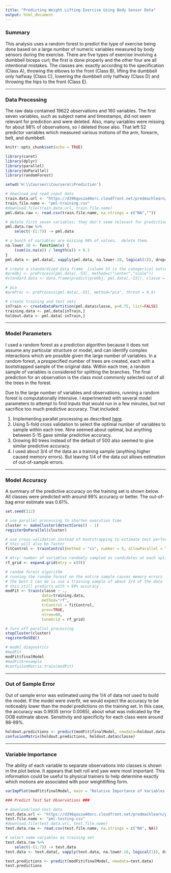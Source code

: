 ```yaml
---
title: "Predicting Weight Lifting Exercise Using Body Sensor Data"
output: html_document
---
```


### Summary

This analysis uses a random forest to predict the type of exercise being done based on a large number of numeric variables measured by body sensors during the exercise.  There are five types of exercise involving a dumbbell biceps curl; the first is done properly and the other four are all intentional mistakes.  The classes are: exactly according to the specification (Class A), throwing the elbows to the front (Class B), lifting the dumbbell only halfway (Class C), lowering the dumbbell only halfway (Class D) and throwing the hips to the front (Class E).  

***

### Data Processing

The raw data contained 19622 observations and 160 variables.  The first seven variables, such as subject name and timestamps, did not seem relevant for prediction and were deleted.  Also, many variables were missing for about 98% of observations, so I deleted those also.  That left 52 predictor variables which measured various motions of the arm, forearm, belt, and dumbbell.  

```r
knitr::opts_chunk$set(echo = TRUE)

library(caret)
library(dplyr)
library(parallel)
library(doParallel)
library(randomForest)

setwd('H:\\Courses\\Coursera\\Prediction')

# download and read input data
train.data.url <- "https://d396qusza40orc.cloudfront.net/predmachlearn/pml-training.csv"
train.file.name <- "pml-training.csv"
#download.file(train.data.url, train.file.name)
pml.data.raw <- read.csv(train.file.name, na.strings = c("NA",""))

# delete first seven variables; they don't seem relevant for prediction
pml.data.raw %>%
    select(-(1:7)) -> pml.data

# a bunch of variables are missing 98% of values.  delete them.
na.lower.10 <- function(x) {
    (sum(is.na(x)) / length(x)) < 0.1
}
pml.data <- pml.data[, vapply(pml.data, na.lower.10, logical(1)), drop=F]

# create a standardized data frame  [column 53 is the categorical outcome variable]
#preObj <- preProcess(pml.data[,-53], method=c("center","scale"))
#standard.data <- data.frame(predict(preObj, pml.data[,-53]), classe = pml.data[,53])

# pca
#preProc <- preProcess(pml.data[,-53], method="pca", thresh = 0.9)

# create training and test sets
inTrain <- createDataPartition(pml.data$classe, p=0.75, list=FALSE)
training.data <- pml.data[inTrain,]
holdout.data <- pml.data[-inTrain,]
```

***

### Model Parameters

I used a random forest as a prediction algorithm because it does not assume any particular structure or model, and can identify complex interactions which are possible given the large number of variables.  In a random forest, a prespecified number of trees are created, each with a bootstrapped sample of the original data.  Within each tree, a random sample of variables is considered for splitting the branches.  The final prediction for an observation is the class most commonly selected out of all the trees in the forest.  

Due to the large number of variables and observations, running a random forest is computationally intensive.  I experimented with several model parameters to attempt to find inputs that would run in a few minutes, but not sacrifice too much predictive accuracy.  That included:  

1. Implementing parallel processing as described [here](https://github.com/lgreski/datasciencectacontent/blob/master/markdown/pml-randomForestPerformance.md).  
2. Using 5-fold cross validation to select the optimal number of variables to sample within each tree.  Nine seemed about optimal, but anything between 5-15 gave similar predictive accuracy.  
3. Growing 80 trees instead of the default of 500 also seemed to give similar predictive accuracy.  
4. I used about 3/4 of the data as a training sample (anything higher caused memory errors).  But leaving 1/4 of the data out allows estimation of out-of-sample errors.  

***

### Model Accuracy

A summary of the predictive accuracy on the training set is shown below.  All classes were predicted with around 99% accuracy or better.  The out-of-bag error estimate was 0.61%.  

```r

set.seed(312)

# use parallel processing to shorten execution time
cluster <- makeCluster(detectCores() - 1)
registerDoParallel(cluster)

# use cross-validation instead of bootstrapping to estimate test performance accuracy
# this will also be faster
fitControl <- trainControl(method = "cv", number = 5, allowParallel = TRUE)

# mtry: number of variables randomly sampled as candidates at each split
rf_grid <- expand.grid(mtry = c(9))

# random forest algorithm
# running the random forest on the entire sample causes memory errors
# the best I can do is use a training sample of about 3/4 of the data
# this still predicts with > 99% accuracy
modFit <- train(classe ~ ., 
                data=training.data, 
                method="rf", 
                trControl = fitControl, 
                prox=TRUE, 
                ntree=80, 
                tuneGrid = rf_grid)

# turn off parallel processing
stopCluster(cluster)
registerDoSEQ()

# model diagnostics
#modFit
modFit$finalModel
#modFit$resample
#confusionMatrix.train(modFit)

```

***

### Out of Sample Error

Out of sample error was estimated using the 1/4 of data not used to build the model.  If the model were overfit, we would expect the accuracy to be noticeably lower than the model predictions on the training set.  In this case, the accuracy was 0.9935 (error 0.0065), about what was indicated by the OOB estimate above.  Sensitivity and specificity for each class were around 98-99%.  

```r
holdout.predictions <- predict(modFit$finalModel, newdata=holdout.data)
confusionMatrix(holdout.predictions, holdout.data$classe)
```

***

### Variable Importance  

The ability of each variable to separate observations into classes is shown in the plot below.  It appears that belt roll and yaw were most important.  This information could be useful to physical trainers to help determine exactly which motions are associated with poor weightlifting form.  

```r
varImpPlot(modFit$finalModel, main = "Relative Importance of Variables in Final Model")
```


```r

### Predict Test Set Observations ###

# download/load test data
test.data.url <- "https://d396qusza40orc.cloudfront.net/predmachlearn/pml-testing.csv"
test.file.name <- "pml-testing.csv"
#download.file(test.data.url, test.file.name)
test.data.raw <- read.csv(test.file.name, na.strings = c("NA", NA))

# select same variables as training set
test.data.raw %>%
    select(-(1:7)) -> test.data
test.data <- test.data[, vapply(test.data, na.lower.10, logical(1)), drop=F]

test.predictions <- predict(modFit$finalModel, newdata=test.data)
test.predictions
```

